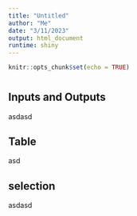 ```yaml
---
title: "Untitled"
author: "Me"
date: "3/11/2023"
output: html_document
runtime: shiny
---
```


```r
knitr::opts_chunk$set(echo = TRUE)
```


#  {.tabset .tabset-pills}


## Inputs and Outputs

asdasd

## Table
asd

## selection

asdasd


